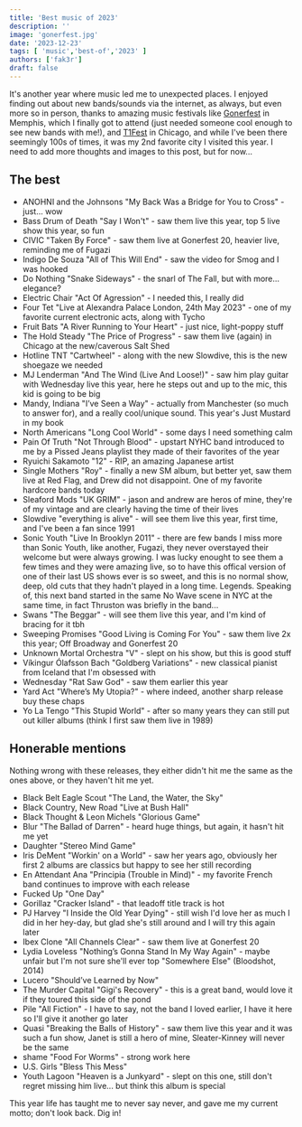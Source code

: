 ```yaml
---
title: 'Best music of 2023'
description: ''
image: 'gonerfest.jpg'
date: '2023-12-23'
tags: [ 'music','best-of','2023' ]
authors: ['fak3r']
draft: false
---
```



It's another year where music led me to unexpected places. I enjoyed finding out about new bands/sounds via the internet, as always, but even more so in person, thanks to amazing music festivals like [Gonerfest](https://goner-records.com/pages/gonerfest) in Memphis, which I finally got to attend (just needed someone cool enough to see new bands with me!), and [T1Fest](https://t1fest.com/) in Chicago, and while I've been there seemingly 100s of times, it was my 2nd favorite city I visited this year. I need to add more thoughts and images to this post, but for now...

## The best

- ANOHNI and the Johnsons "My Back Was a Bridge for You to Cross" - just... wow
- Bass Drum of Death "Say I Won't" - saw them live this year, top 5 live show this year, so fun
- CIVIC "Taken By Force" - saw them live at Gonerfest 20, heavier live, reminding me of Fugazi
- Indigo De Souza "All of This Will End" - saw the video for Smog and I was hooked
- Do Nothing "Snake Sideways" - the snarl of The Fall, but with more... elegance?
- Electric Chair "Act Of Agression" - I needed this, I really did
- Four Tet "Live at Alexandra Palace London, 24th May 2023" - one of my favorite current electronic acts, along with Tycho
- Fruit Bats "A River Running to Your Heart" - just nice, light-poppy stuff
- The Hold Steady "The Price of Progress" - saw them live (again) in Chicago at the new/caverous Salt Shed
- Hotline TNT "Cartwheel" - along with the new Slowdive, this is the new shoegaze we needed
- MJ Lenderman "And The Wind (Live And Loose!)" - saw him play guitar with Wednesday live this year, here he steps out and up to the mic, this kid is going to be big
- Mandy, Indiana "I’ve Seen a Way" - actually from Manchester (so much to answer for), and a really cool/unique sound. This year's Just Mustard in my book
- North Americans "Long Cool World" - some days I need something calm
- Pain Of Truth "Not Through Blood" - upstart NYHC band introduced to me by a Pissed Jeans playlist they made of their favorites of the year
- Ryuichi Sakamoto "12" - RIP, an amazing Japanese artist
- Single Mothers "Roy" - finally a new SM album, but better yet, saw them live at Red Flag, and Drew did not disappoint. One of my favorite hardcore bands today
- Sleaford Mods "UK GRIM" - jason and andrew are heros of mine, they're of my vintage and are clearly having the time of their lives
- Slowdive "everything is alive" - will see them live this year, first time, and I've been a fan since 1991
- Sonic Youth "Live In Brooklyn 2011" - there are few bands I miss more than Sonic Youth, like another, Fugazi, they never overstayed their welcome but were always growing. I was lucky enought to see them a few times and they were amazing live, so to have this offical version of one of their last US shows ever is so sweet, and this is no normal show, deep, old cuts that they hadn't played in a long time. Legends. Speaking of, this next band started in the same No Wave scene in NYC at the same time, in fact Thruston was briefly in the band...
- Swans "The Beggar" - will see them live this year, and I'm kind of bracing for it tbh
- Sweeping Promises "Good Living is Coming For You" - saw them live 2x this year; Off Broadway and Gonerfest 20
- Unknown Mortal Orchestra "V" - slept on his show, but this is good stuff
- Víkingur Ólafsson Bach "Goldberg Variations" - new classical pianist from Iceland that I'm obsessed with
- Wednesday "Rat Saw God" - saw them earlier this year
- Yard Act "Where’s My Utopia?" - where indeed, another sharp release buy these chaps
- Yo La Tengo "This Stupid World" - after so many years they can still put out killer albums (think I first saw them live in 1989)

## Honerable mentions

Nothing wrong with these releases, they either didn't hit me the same as the ones above, or they haven't hit me yet.

- Black Belt Eagle Scout "The Land, the Water, the Sky"
- Black Country, New Road "Live at Bush Hall"
- Black Thought & Leon Michels "Glorious Game"
- Blur "The Ballad of Darren" - heard huge things, but again, it hasn't hit me yet
- Daughter "Stereo Mind Game"
- Iris DeMent "Workin' on a World" - saw her years ago, obviously her first 2 albums are classics but happy to see her still recording
- En Attendant Ana "Principia (Trouble in Mind)" - my favorite French band continues to improve with each release
- Fucked Up "One Day"
- Gorillaz "Cracker Island" - that leadoff title track is hot
- PJ Harvey "I Inside the Old Year Dying" - still wish I'd love her as much I did in her hey-day, but glad she's still around and I will try this again later
- Ibex Clone "All Channels Clear" - saw them live at Gonerfest 20
- Lydia Loveless "Nothing’s Gonna Stand In My Way Again" - maybe unfair but I'm not sure she'll ever top "Somewhere Else" (Bloodshot, 2014)
- Lucero "Should’ve Learned by Now"
- The Murder Capital "Gigi's Recovery" - this is a great band, would love it if they toured this side of the pond
- Pile "All Fiction" - I have to say, not the band I loved earlier, I have it here so I'll give it another go later
- Quasi "Breaking the Balls of History" - saw them live this year and it was such a fun show, Janet is still a hero of mine, Sleater-Kinney will never be the same
- shame "Food For Worms" - strong work here
- U.S. Girls "Bless This Mess"
- Youth Lagoon "Heaven is a Junkyard" - slept on this one, still don't regret missing him live... but think this album is special

This year life has taught me to never say never, and gave me my current motto; don't look back. Dig in!
